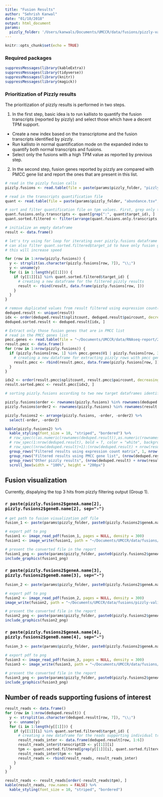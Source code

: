 ```yaml
---
title: "Fusion Results"
author: "Sehrish Kanwal"
date: "01/10/2018"
output: html_document
params:
  pizzly_folder: '/Users/kanwals/Documents/UMCCR/data/fusions/pizzly-validation'
---
```


```r
knitr::opts_chunk$set(echo = TRUE)
```

### Required packages

```r
suppressMessages(library(kableExtra))
suppressMessages(library(tidyverse))
suppressMessages(library(knitr))
suppressMessages(library(magick))
```

### Prioritization of Pizzly results

The prioritization of pizzly results is performed in two steps.

1. In the first step, basic idea is to run kallisto to quantify the fusion transcripts (reported by pizzly) and 
select those which have a decent TPM support.
  * Create a new index based on the transcriptome and the fusion transcripts identified by pizzly.
  * Run kallisto in normal quantification mode on the expanded index to quantify both normal transcripts 
  and fusions.
  * Select only the fusions with a high TPM value as reported by previous step.

2. In the second step, fusion genes reported by pizzly are compared with PMCC gene list and report 
the ones that are present in this list. 

```r
# read in the pizzly fusion calls
pizzly.fusions <- read.table(file = paste(params$pizzly_folder, "pizzly-flat-filtered.tsv", sep = "/"), header = TRUE)

# read in the transcripts quantification file
quant <- read.table(file = paste(params$pizzly_folder, "abundance.tsv", sep = "/"), header = TRUE)

# sort and filter quantification file on tpm values. First, grep only the transcript ids for fusion genes from quantification #file. Currently filtering on quantiles. Selected 0.997 because that reduces the #final fusion calls to the value we are #interested in (~15)
quant.fusions.only.transcripts <- quant[grep(":", quant$target_id), ]
quant.sorted.filtered <- filter(arrange(quant.fusions.only.transcripts, desc(quant.fusions.only.transcripts$tpm)), tpm >= (quantile(quant.fusions.only.transcripts$tpm, 0.999)))

# initialize an empty dataframe
result <- data.frame()

# let's try using for loop for iterating over pizzly.fusions dataframe and get transcriptID and fusion gene pair information.
# can also filter quant.sorted.filtered$target_id to have only fusion gene target ids (that is two tracscripts instead of one-
# this will increase speed

for (row in 1:nrow(pizzly.fusions)) {
  y <- strsplit(as.character(pizzly.fusions[row, 7]), "\\;")
  y <- unname(y)
  for (i in 1:length(y[[1]])) {
    if (y[[1]][i] %in% quant.sorted.filtered$target_id) {
      # creating a new dataframe for the filtered pizzly results
      result <- rbind(result, data.frame(pizzly.fusions[row, ]))
    }
  }
}

# remove duplicated values from result filtered using expression count(as multiple transcripts might support fusion between same gene) and sort the results by number of events (first by split count and then paircount)
deduped.result <- unique(result)
idx <- order(deduped.result$splitcount, deduped.result$paircount, decreasing = TRUE)
deduped.sorted.result <- deduped.result[idx, ]

# Extract only those fusion genes that are in PMCC list
# read in the PMCC genes list
pmcc.genes <- read.table(file = "~/Documents/UMCCR/data/RNAseq-report/2018-02-16_PMCC_Panel_Genes.txt", header = FALSE)
result.pmcc <- data.frame()
for (row in 1:nrow(pizzly.fusions)) {
  if (pizzly.fusions[row, 1] %in% pmcc.genes$V1 | pizzly.fusions[row, 3] %in% pmcc.genes$V1) {
    # creating a new dataframe for extracting pizzly rows with pmcc gene hits
    result.pmcc <- rbind(result.pmcc, data.frame(pizzly.fusions[row, ]))
  }
}

idx2 <- order(result.pmcc$splitcount, result.pmcc$paircount, decreasing = TRUE)
result.sorted.pmcc <- result.pmcc[idx2, ]

# sorting pizzly.fusions according to two new target dataframes identified i.e. 1- pizzly result filtering using expressions counts and 2- pmcc gene list

pizzly.fusions$order <- rownames(pizzly.fusions) %in% rownames(deduped.sorted.result)
pizzly.fusions$order2 <- rownames(pizzly.fusions) %in% rownames(result.sorted.pmcc)

pizzly.fusions2 <- arrange(pizzly.fusions, -order, -order2) %>%
  select(-order, -order2)

kable(pizzly.fusions2) %>%
  kable_styling(font_size = 10, "striped", "bordered") %>%
  # row_spec(c(as.numeric(rownames(deduped.result)),as.numeric(rownames(result.pmcc))), bold = T, color = "white", background = "#D7261E") %>%
  # row_spec(1:nrow(deduped.result), bold = T, color = "white", background = "red") %>%
  # row_spec((nrow(deduped.result)+1):(nrow(deduped.result) + nrow(result.pmcc)), color = "white", background = "blue") %>%
  group_rows("Filtered results using expression count matrix", 1, nrow(deduped.result), label_row_css = "background-color: #E74C3C; color: #fff;") %>%
  group_rows("Filtered results using PMCC gene list", (nrow(deduped.result) + 1), (nrow(deduped.result) + nrow(result.pmcc)), label_row_css = "background-color: #2980B9; color: #fff;") %>%
  group_rows("Other pizzly results", (nrow(deduped.result) + nrow(result.pmcc) + 1), nrow(pizzly.fusions2), label_row_css = "background-color: #27AE60; color: #fff;") %>%
  scroll_box(width = "100%", height = "200px")
```

## Fusion visualization {.tabset}

Currently, dispalying the top 3 hits from pizzly filtering output (Group 1).

### `r paste(pizzly.fusions2$geneA.name[2], pizzly.fusions2$geneB.name[2], sep="-")`

```r
# get path to fusion visualization pdf file
fusion_1 <- paste(params$pizzly_folder, paste0(pizzly.fusions2$geneA.name[2], "_", pizzly.fusions2$geneB.name[2], ".pdf"), sep = "/")

# export pdf to png
fusion1 <- image_read_pdf(fusion_1, pages = NULL, density = 300)
fusion1 <- image_write(fusion1, path = "~/Documents/UMCCR/data/fusions/pizzly-validation/ALB_APOA1.png", format = "png")

# present the converted file in the report
fusion1_png <- paste(params$pizzly_folder, paste0(pizzly.fusions2$geneA.name[2], "_", pizzly.fusions2$geneB.name[2], ".png"), sep = "/")
include_graphics(fusion1_png)
```

### `r paste(pizzly.fusions2$geneA.name[3], pizzly.fusions2$geneB.name[3], sep="-")`

```r

fusion_2 <- paste(params$pizzly_folder, paste0(pizzly.fusions2$geneA.name[3], "_", pizzly.fusions2$geneB.name[3], ".pdf"), sep = "/")

# export pdf to png
fusion2 <- image_read_pdf(fusion_2, pages = NULL, density = 300)
image_write(fusion2, path = "~/Documents/UMCCR/data/fusions/pizzly-validation/ALB_FGG.png", format = "png")

# present the converted file in the report
fusion2_png <- paste(params$pizzly_folder, paste0(pizzly.fusions2$geneA.name[3], "_", pizzly.fusions2$geneB.name[3], ".png"), sep = "/")
include_graphics(fusion2_png)
```

### `r paste(pizzly.fusions2$geneA.name[4], pizzly.fusions2$geneB.name[4], sep="-")`

```r
fusion_3 <- paste(params$pizzly_folder, paste0(pizzly.fusions2$geneA.name[4], "_", pizzly.fusions2$geneB.name[4], ".pdf"), sep = "/")

# export pdf to png
fusion3 <- image_read_pdf(fusion_3, pages = NULL, density = 300)
fusion3 <- image_write(fusion3, path = "~/Documents/UMCCR/data/fusions/pizzly-validation/HP_ALB.png", format = "png")

# present the converted file in the report
fusion3_png <- paste(params$pizzly_folder, paste0(pizzly.fusions2$geneA.name[4], "_", pizzly.fusions2$geneB.name[4], ".png"), sep = "/")
include_graphics(fusion3_png)
```

## Number of reads supporting fusions of interest

```r
result_reads <- data.frame()
for (row in 1:nrow(deduped.result)) {
  y <- strsplit(as.character(deduped.result[row, 7]), "\\;")
  y <- unname(y)
  for (i in 1:length(y[[1]])) {
    if (y[[1]][i] %in% quant.sorted.filtered$target_id) {
      # creating a new dataframe for the reads supporting individual transcript ID for each filtered fusion gene pair
      result_reads_inter <- data.frame(deduped.result[row, 1:6])
      result_reads_inter$transcriptID <- y[[1]][i]
      tpm <- quant.sorted.filtered[grep(y[[1]][i], quant.sorted.filtered$target_id), ]$tpm
      result_reads_inter$tpm <- tpm
      result_reads <- rbind(result_reads, result_reads_inter)
    }
  }
}

result_reads <- result_reads[order(-result_reads$tpm), ]
kable(result_reads, row.names = FALSE) %>%
  kable_styling(font_size = 10, "striped", "bordered")
```
